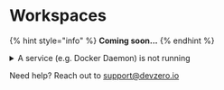 # Workspaces

{% hint style="info" %}
**Coming soon...**
{% endhint %}

<details>

<summary>A service (e.g. Docker Daemon) is not running</summary>

Occasionally services like Docker daemon can fail to start when you launch your workspace. If that happens, just use your connected terminal session to run the appropriate command -- for example: `sudo systemctl start docker`

</details>

Need help? Reach out to [support@devzero.io](mailto:support@devzero.io)
